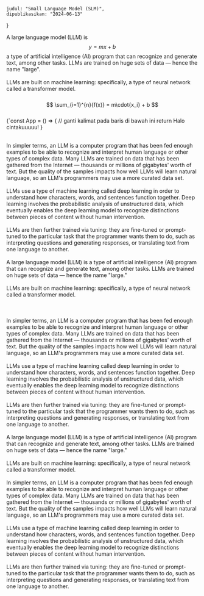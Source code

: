    judul: "Small Language Model (SLM)",
    dipublikasikan: "2024-06-13"
}

A large language model (LLM) is $$y = mx + b$$ a type of artificial intelligence (AI) program 
that can recognize and generate text, among other tasks. LLMs are trained on huge sets of 
data — hence the name "large".<br />
<br/>
LLMs are built on machine learning: specifically, a type of neural network called a transformer 
model.<br/>
<br/>
$$
\sum_{i=1}^{n}{f(x)} = m\cdot{x_i} + b
$$
<br/>
<Spack namaFile="/App.tsx" template="react-ts">
{`const App = () => {
    // ganti kalimat pada baris di bawah ini
    return <span>Halo cintakuuuuu!</span>
}
      
</Spack>

<br/>
In simpler terms, an LLM is a computer program that has been fed enough examples to be able 
to recognize and interpret human language or other types of complex data. 
Many LLMs are trained on data that has been gathered from the Internet — thousands or 
millions of gigabytes' worth of text. 
But the quality of the samples impacts how well LLMs will learn natural language, 
so an LLM's programmers may use a more curated data set.<br/>
<br/>
LLMs use a type of machine learning called deep learning in order to understand how characters, 
words, and sentences function together. Deep learning involves the probabilistic analysis 
of unstructured data, which eventually enables the deep learning model to recognize 
distinctions between pieces of content without human intervention.<br/>
<br/>
LLMs are then further trained via tuning: they are fine-tuned or prompt-tuned to the particular task that the programmer wants them to do, such as interpreting questions and generating responses, or translating text from one language to another.<br/>
<br/>
A large language model (LLM) is a type of artificial intelligence (AI) program 
that can recognize and generate text, among other tasks. LLMs are trained on huge sets of 
data — hence the name "large."<br/>
<br/>
LLMs are built on machine learning: specifically, a type of neural network called a transformer 
model.<br/>
<br/>
<center><DrawChart /></center><br/>
<br/>
In simpler terms, an LLM is a computer program that has been fed enough examples to be able 
to recognize and interpret human language or other types of complex data. 
Many LLMs are trained on data that has been gathered from the Internet — thousands or 
millions of gigabytes' worth of text. 
But the quality of the samples impacts how well LLMs will learn natural language, 
so an LLM's programmers may use a more curated data set.<br/>
<br/>
LLMs use a type of machine learning called deep learning in order to understand how characters, 
words, and sentences function together. Deep learning involves the probabilistic analysis 
of unstructured data, which eventually enables the deep learning model to recognize 
distinctions between pieces of content without human intervention.<br/>
<br/>
LLMs are then further trained via tuning: they are fine-tuned or prompt-tuned to the particular task that the programmer wants them to do, such as interpreting questions and generating responses, or translating text from one language to another.<br />
<br />
A large language model (LLM) is a type of artificial intelligence (AI) program 
that can recognize and generate text, among other tasks. LLMs are trained on huge sets of 
data — hence the name "large."<br/>
<br/>
LLMs are built on machine learning: specifically, a type of neural network called a transformer 
model.<br/>
<br/>
In simpler terms, an LLM is a computer program that has been fed enough examples to be able 
to recognize and interpret human language or other types of complex data. 
Many LLMs are trained on data that has been gathered from the Internet — thousands or 
millions of gigabytes' worth of text. 
But the quality of the samples impacts how well LLMs will learn natural language, 
so an LLM's programmers may use a more curated data set.<br/>
<br/>
LLMs use a type of machine learning called deep learning in order to understand how characters, 
words, and sentences function together. Deep learning involves the probabilistic analysis 
of unstructured data, which eventually enables the deep learning model to recognize 
distinctions between pieces of content without human intervention.<br/>
<br/>
LLMs are then further trained via tuning: they are fine-tuned or prompt-tuned to the particular task that the programmer wants them to do, such as interpreting questions and generating responses, or translating text from one language to another.<br />
<br />